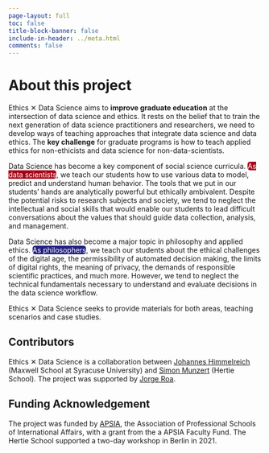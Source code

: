 ```yaml
---
page-layout: full
toc: false
title-block-banner: false
include-in-header: ../meta.html
comments: false
---
```


# About this project

Ethics &#x2715; Data Science aims to **improve graduate education** at the intersection of data science and ethics. It rests on the belief that to train the next generation of data science practitioners and researchers, we need to develop ways of teaching approaches that integrate data science and data ethics. The **key challenge** for graduate programs is how to teach applied ethics for non-ethicists and data science for non-data-scientists.

Data Science has become a key component of social science curricula. <mark style="background-color: #a6001a; color: white; border-radius: 5px;">As data scientists</mark>, we teach our students how to use various data to model, predict and understand human behavior. The tools that we put in our students’ hands are analytically powerful but ethically ambivalent. Despite the potential risks to research subjects and society, we tend to neglect the intellectual and social skills that would enable our students to lead difficult conversations about the values that should guide data collection, analysis, and management.

Data Science has also become a major topic in philosophy and applied ethics. <mark style="background-color: #222081; color: white; border-radius: 5px;">As philosophers</mark>, we teach our students about the ethical challenges of the digital age, the permissibility of automated decision making, the limits of digital rights, the meaning of privacy, the demands of responsible scientific practices, and much more. However, we tend to neglect the technical fundamentals necessary to understand and evaluate decisions in the data science workflow.

Ethics &#x2715; Data Science seeks to provide materials for both areas, teaching scenarios and case studies.

## Contributors

Ethics &#x2715; Data Science is a collaboration between [Johannes Himmelreich](https://www.johanneshimmelreich.net) (Maxwell School at Syracuse University) and [Simon Munzert](https://simonmunzert.com) (Hertie School). The project was supported by [Jorge Roa](https://www.linkedin.com/in/jorge-roac).

## Funding Acknowledgement

The project was funded by [APSIA](https://apsia.org), the Association of Professional Schools of International Affairs, with a grant from the a APSIA Faculty Fund. The Hertie School supported a two-day workshop in Berlin in 2021.


<!--
::: {.grid}

::: {.g-col-4}
This column takes 1/3 of the page
:::

::: {.g-col-8}
This column takes 2/3 of the page
:::

:::
-->